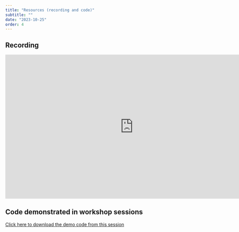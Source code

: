 ```yaml
---
title: "Resources (recording and code)"
subtitle: ""
date: "2023-10-25"
order: 4
---
```


<!-- Materials will be distributed sooner to the event. -->

## Recording

<iframe width="800" height="450" src="https://www.youtube.com/embed/cDzYjeRVjE4?si=Lrb1SccUNuMd8JHl" title="YouTube video player" frameborder="0" allow="accelerometer; autoplay; clipboard-write; encrypted-media; gyroscope; picture-in-picture; web-share" allowfullscreen></iframe>

## Code demonstrated in workshop sessions

[Click here to download the demo code from this session](../../demo/day3.R)
